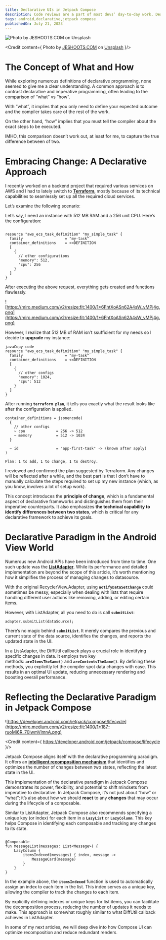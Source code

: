 ```yaml
---
title: Declarative UIs in Jetpack Compose
description: Code reviews are a part of most devs’ day-to-day work. Despite being a standard industry practice for many years, there are still lots of disagreements around how code reviews should be conducted. In this post, we’ll look at how our framework helps us get code reviews done efficiently.
tags: android,declarative,jetpack compose
publishedOn: July 21, 2023
---
```


![Photo by <a href="https://unsplash.com/@jeshoots?utm_source=unsplash&utm_medium=referral&utm_content=creditCopyText">JESHOOTS.COM</a> on <a href="https://unsplash.com/photos/sMKUYIasyDM?utm_source=unsplash&utm_medium=referral&utm_content=creditCopyText">Unsplash</a>
](https://miro.medium.com/v2/resize:fit:1400/format:webp/1*LHBPtV_WtzyF4zm0XtFYkg.jpeg)

<Credit content={
    <di>
        Photo by <a
        href="https://unsplash.com/@jeshoots?utm_source=unsplash&utm_medium=referral&utm_content=creditCopyText">JESHOOTS.COM</a> on <a
        href="https://unsplash.com/photos/sMKUYIasyDM?utm_source=unsplash&utm_medium=referral&utm_content=creditCopyText">Unsplash</a>
    </di>
}/>

# **The Concept of What and How**

While exploring numerous definitions of declarative programming, none seemed to give me a clear understanding. A common approach is to contrast declarative and imperative programming, often leading to the comparison of “what” vs “how”.

With “what”, it implies that you only need to define your expected outcome and the compiler takes care of the rest of the work.

On the other hand, “how” implies that you must tell the compiler about the exact steps to be executed.

IMHO, this comparison doesn’t work out, at least for me, to capture the true difference between of two.

# **Embracing Change: A Declarative Approach**

I recently worked on a backend project that required various services on AWS and I had to lately switch to **[Terraform](https://www.terraform.io/)**, mostly because of its technical capabilities to seamlessly set up all the required cloud services.

Let’s examine the following scenario:

Let’s say, I need an instance with 512 MB RAM and a 256 unit CPU. Here’s the configuration:

```

resource "aws_ecs_task_definition" "my_simple_task" {
  family                   = "my-task"
  container_definitions    = <<DEFINITION
  [
    {
      // other configurations
      "memory": 512,
      "cpu": 256
    }
  ]
}
```

After executing the above request, everything gets created and functions flawlessly.

![https://miro.medium.com/v2/resize:fit:1400/1*6FhtXoASn62A4sW_vMPj4g.png](https://miro.medium.com/v2/resize:fit:1400/1*6FhtXoASn62A4sW_vMPj4g.png)

However, I realize that 512 MB of RAM isn’t ssufficient for my needs so I decide to **upgrade** my instance:

```
javaCopy code
resource "aws_ecs_task_definition" "my_simple_task" {
  family                   = "my-task"
  container_definitions    = <<DEFINITION
  [
    {
      // other configs
      "memory": 1024,
      "cpu": 512
    }
  ]
}
```

After running **`terraform plan`**, it tells you exactly what the result looks like after the configuration is applied.

```
container_definitions = jsonencode(
  {
    // other configs
    ~ cpu              = 256 -> 512
    ~ memory           = 512 -> 1024
  }

  ~ id                 = "app-first-task" -> (known after apply)
)

Plan: 1 to add, 1 to change, 1 to destroy.
```

I reviewed and confirmed the plan suggested by Terraform. Any changes will be reflected after a while, and the best part is that I don’t have to manually calculate the steps required to set up my new instance (which, as you know, involves a lot of setup work).

This concept introduces the **principle of change**, which is a fundamental aspect of declarative frameworks and distinguishes them from their imperative counterparts. It also emphasizes **the technical capability to identify differences between two states**, which is critical for any declarative framework to achieve its goals.

# **Declarative Paradigm in the Android View World**

Numerous new Android APIs have been introduced from time to time. One such update was the **[ListAdapter](https://developer.android.com/reference/androidx/recyclerview/widget/ListAdapter)**. While its performance and detailed implementation are beyond the scope of this article, it’s worth mentioning how it simplifies the process of managing changes to datasource.

With the original RecyclerView.Adapter, using **`notifyDataSetChange`** could sometimes be messy, especially when dealing with lists that require handling different user actions like removing, adding, or editing certain items.

However, with ListAdapter, all you need to do is call **`submitList`**:

```
adapter.submitList(dataSource);
```

There’s no magic behind **`submitList`**. It merely compares the previous and current state of the data source, identifies the changes, and reports the updated state in the UI.

In a ListAdapter, the DiffUtil callback plays a crucial role in identifying specific changes in data. It employs two key methods: **`areItemsTheSame()`** and **`areContentsTheSame()`**. By defining these methods, you explicitly let the compiler spot data changes with ease. This results in an optimal UI update, reducing unnecessary rendering and boosting overall performance.

# **Reflecting the Declarative Paradigm in Jetpack Compose**

![https://developer.android.com/jetpack/compose/lifecycle](https://miro.medium.com/v2/resize:fit:1400/1*187-ruoMi6R_70lwmVlmnA.png)

<Credit content={
    <di>
        <a href="https://developer.android.com/jetpack/compose/lifecycle">https://developer.android.com/jetpack/compose/lifecycle</a>
    </di>
}/>

Jetpack Compose aligns itself with the declarative programming paradigm. It offers an **[intelligent recomposition mechanism](https://developer.android.com/jetpack/compose/mental-model#recomposition)** that identifies and optimizes the number of changes between two states, reflecting the latest state in the UI.

This implementation of the declarative paradigm in Jetpack Compose demonstrates its power, flexibility, and potential to shift mindsets from imperative to declarative. In Jetpack Compose, it’s not just about “how” or “what”; it’s also about how we should **react** to any **changes** that may occur during the lifecycle of a composable.

Similar to ListAdapter, Jetpack Compose also recommends specifying a unique key (or index) for each item in a **`LazyList`** or **`LazyColumn`**. This key helps Compose in identifying each composable and tracking any changes to its state.

```

@Composable
fun MessageList(messages: List<Message>) {
    LazyColumn {
        itemsIndexed(messages) { index, message ->
            MessageCard(message)
        }
    }
}
```

In the example above, the **`itemsIndexed`** function is used to automatically assign an index to each item in the list. This index serves as a unique key, allowing the compiler to track the changes to each item.

By explicitly defining indexes or unique keys for list items, you can facilitate the decomposition process, reducing the number of updates it needs to make. This approach is somewhat roughly similar to what DiffUtil callback achieves in ListAdapter.

In some of my next articles, we will deep dive into how Compose UI can optimize recomposition and reduce redundant renders.
